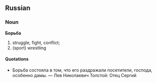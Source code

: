 ==Russian==

===Noun===

'''Борьба''' 

# struggle, fight, conflict; 
# (sport) wrestling

====Quotations====

* Борьба состояла в том, что его раздражали посетители, господа, особенно дамы. &mdash; Лев Николаевич Толстой: Отец Сергий